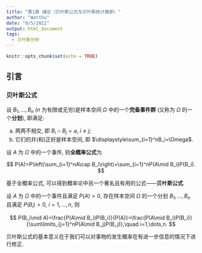 ```yaml
---
title: "第1章 绪论（贝叶斯公式与贝叶斯统计推断）"
author: "Watthu"
date: "9/5/2022"
output: html_document
tags:
  - 贝叶斯分析
---
```


```r
knitr::opts_chunk$set(echo = TRUE)
```

## 引言

### 贝叶斯公式

设 $B_1,\dots,B_n$ ($n$ 为有限或无穷)是样本空间 $\Omega$ 中的一个**完备事件群** (又称为 $\Omega$ 的一个**分划**), 即满足:

  (a) 两两不相交, 即 $B_i\cap B_j=\varnothing$, $i\neq j$;
  (b) 它们的并(和)正好是样本空间, 即 $\displaystyle\sum_{i=1}^nB_i=\Omega$.

设 $A$ 为 $\Omega$ 中的一个事件, 则**全概率公式**为 

$$
P(A)=P\left(\sum_{i=1}^nA\cap B_i\right)=\sum_{i=1}^nP(A\mid B_i)P(B_i).
$$

基于全概率公式, 可以得到概率论中另一个著名且有用的公式——**贝叶斯公式**.

设 $A$ 为 $\Omega$ 中的一个事件且满足 $P(A)>0$, 存在样本空间 $\Omega$ 的一个分划 $B_1,\dots,B_n$ 且满足 $P(B_i)>0$, $i=1,\dots,n$, 则

$$
P(B_i\mid A)=\frac{P(A\mid B_i)P(B_i)}{P(A)}=\frac{P(A\mid B_i)P(B_i)}{\sum\limits_{j=1}^nP(A\mid B_j)P(B_j)},\quad i=1,\dots,n.
$$

贝叶斯公式的基本意义在于我们可以对事物的发生概率在有进一步信息的情况下进行修正.


